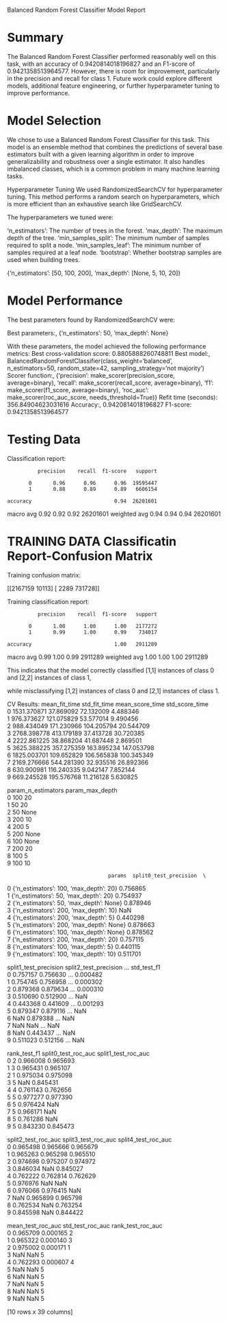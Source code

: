 

Balanced Random Forest Classifier Model Report

# Summary 

The Balanced Random Forest Classifier performed reasonably well on this task, 
with an accuracy of  0.9420814018196827 and an F1-score of 0.9421358513964577. 
However, there is room for improvement, particularly in the precision and recall for class 1. 
Future work could explore different models, additional feature engineering, or further hyperparameter tuning to improve performance.

# Model Selection

We chose to use a Balanced Random Forest Classifier for this task. 
This model is an ensemble method that combines the predictions of several base estimators 
built with a given learning algorithm in order to improve generalizability and robustness over a single estimator. 
It also handles imbalanced classes, which is a common problem in many machine learning tasks.

Hyperparameter Tuning
We used RandomizedSearchCV for hyperparameter tuning. 
This method performs a random search on hyperparameters, which is more efficient than an exhaustive search like GridSearchCV.

The hyperparameters we tuned were:

'n_estimators': The number of trees in the forest.
'max_depth': The maximum depth of the tree.
'min_samples_split': The minimum number of samples required to split a node.
'min_samples_leaf': The minimum number of samples required at a leaf node.
'bootstrap': Whether bootstrap samples are used when building trees.

{'n_estimators': [50, 100, 200], 'max_depth': [None, 5, 10, 20]}

# Model Performance
The best parameters found by RandomizedSearchCV were:

Best parameters:, {'n_estimators': 50, 'max_depth': None}



With these parameters, the model achieved the following performance metrics:
Best cross-validation score: 0.8805888260748811
Best model:, BalancedRandomForestClassifier(class_weight='balanced', n_estimators=50,
                               random_state=42,
                               sampling_strategy='not majority')
Scorer function:, {'precision': make_scorer(precision_score, average=binary), 'recall': make_scorer(recall_score, average=binary), 'f1': make_scorer(f1_score, average=binary), 'roc_auc': make_scorer(roc_auc_score, needs_threshold=True)}
Refit time (seconds): 356.84904623031616
Accuracy:, 0.9420814018196827
F1-score: 0.9421358513964577

# Testing Data

Classification report:

              precision    recall  f1-score   support

           0       0.96      0.96      0.96  19595447
           1       0.88      0.89      0.89   6606154

    accuracy                           0.94  26201601
   macro avg       0.92      0.92      0.92  26201601
weighted avg       0.94      0.94      0.94  26201601


#  TRAINING DATA Classificatin Report-Confusion Matrix

Training confusion matrix:

[[2167159   10113]
 [   2289  731728]]

Training classification report:

              precision    recall  f1-score   support

           0       1.00      1.00      1.00   2177272
           1       0.99      1.00      0.99    734017

    accuracy                           1.00   2911289
   macro avg       0.99      1.00      0.99   2911289
weighted avg       1.00      1.00      1.00   2911289



This indicates that the model correctly classified [1,1] instances of class 0 
and [2,2] instances of class 1, 

while misclassifying [1,2] instances of class 0 and [2,1] instances of class 1.

CV Results:
   mean_fit_time  std_fit_time  mean_score_time  std_score_time  \
0    1531.370871     37.869092        72.132009        4.488346   
1     976.373627    121.075829        53.577014        9.490456   
2     988.434049    171.230966       104.205794       20.544709   
3    2768.398778    413.179189        37.413728       30.720385   
4    2222.861225     38.868204        41.687448        2.869501   
5    3625.388225    357.275359       163.895234      147.053798   
6    1825.003701    109.652829       106.565838      100.345349   
7    2169.276666    544.281390        32.935516       26.892366   
8     630.900981    116.240335         9.042147        7.852144   
9     669.245528    195.576768        11.216128        5.630825   

  param_n_estimators param_max_depth  \
0                100              20   
1                 50              20   
2                 50            None   
3                200              10   
4                200               5   
5                200            None   
6                100            None   
7                200              20   
8                100               5   
9                100              10   

                                     params  split0_test_precision  \
0    {'n_estimators': 100, 'max_depth': 20}               0.756865   
1     {'n_estimators': 50, 'max_depth': 20}               0.754937   
2   {'n_estimators': 50, 'max_depth': None}               0.878946   
3    {'n_estimators': 200, 'max_depth': 10}                    NaN   
4     {'n_estimators': 200, 'max_depth': 5}               0.440298   
5  {'n_estimators': 200, 'max_depth': None}               0.878663   
6  {'n_estimators': 100, 'max_depth': None}               0.878562   
7    {'n_estimators': 200, 'max_depth': 20}               0.757115   
8     {'n_estimators': 100, 'max_depth': 5}               0.440115   
9    {'n_estimators': 100, 'max_depth': 10}               0.511701   

   split1_test_precision  split2_test_precision  ...  std_test_f1  \
0               0.757157               0.756630  ...     0.000482   
1               0.754745               0.756958  ...     0.000302   
2               0.879368               0.879634  ...     0.000310   
3               0.510690               0.512900  ...          NaN   
4               0.443368               0.441609  ...     0.001293   
5               0.879347               0.879116  ...          NaN   
6                    NaN               0.879388  ...          NaN   
7                    NaN                    NaN  ...          NaN   
8                    NaN               0.443437  ...          NaN   
9               0.511023               0.512156  ...          NaN   

   rank_test_f1  split0_test_roc_auc  split1_test_roc_auc  \
0             2             0.966008             0.965693   
1             3             0.965431             0.965107   
2             1             0.975034             0.975098   
3             5                  NaN             0.845431   
4             4             0.761143             0.762656   
5             5             0.977277             0.977390   
6             5             0.976424                  NaN   
7             5             0.966171                  NaN   
8             5             0.761286                  NaN   
9             5             0.843230             0.845473   

   split2_test_roc_auc  split3_test_roc_auc  split4_test_roc_auc  \
0             0.965498             0.965666             0.965679   
1             0.965263             0.965298             0.965510   
2             0.974698             0.975207             0.974972   
3             0.846034                  NaN             0.845027   
4             0.762222             0.762814             0.762629   
5             0.976976                  NaN                  NaN   
6             0.976066             0.976415                  NaN   
7                  NaN             0.965899             0.965798   
8             0.762534                  NaN             0.763254   
9             0.845598                  NaN             0.844422   

   mean_test_roc_auc  std_test_roc_auc  rank_test_roc_auc  
0           0.965709          0.000165                  2  
1           0.965322          0.000140                  3  
2           0.975002          0.000171                  1  
3                NaN               NaN                  5  
4           0.762293          0.000607                  4  
5                NaN               NaN                  5  
6                NaN               NaN                  5  
7                NaN               NaN                  5  
8                NaN               NaN                  5  
9                NaN               NaN                  5  

[10 rows x 39 columns]

